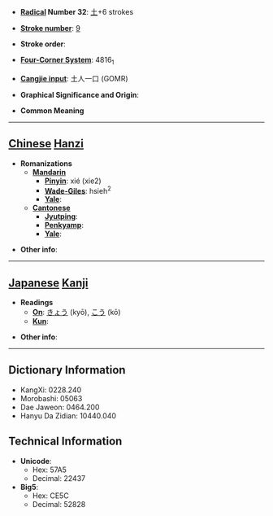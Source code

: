 * '''[[Wiktionary:Chinese radical index| Radical]] Number 32''': [[Wiktionary:Chinese radical index 土|土]]+6 strokes

* '''[[Wiktionary:Chinese total strokes index|Stroke number]]''': [[Wiktionary:Chinese total strokes index 9|9]]

* '''Stroke order''': 

* '''[[Wiktionary:Chinese four corner index|Four-Corner System]]''': 4816<sub>1</sub>

* '''[[Wiktionary:Chinese Cangjie index|Cangjie input]]''': 土人一口 (GOMR)

* '''Graphical Significance and Origin''': 

* '''Common Meaning'''

----

== [[Chinese]] [[Hanzi]] ==

* '''Romanizations'''
** '''[[Mandarin]]'''
*** '''[[Pinyin]]''': xié (xie2)
*** '''[[Wade-Giles]]''': hsieh<sup>2</sup>
*** '''[[Yale]]''': 
** '''[[Cantonese]]'''
*** '''[[Jyutping]]''':
*** '''[[Penkyamp]]''': 
*** '''[[Yale]]''': 

* '''Other info''': 

----

== [[Japanese]] [[Kanji]] ==

* '''Readings'''
** '''[[On]]''': [[きょう]] (kyō), [[こう]] (kō)
** '''[[Kun]]''': 

* '''Other info''':  

----

== Dictionary Information ==

* KangXi: 0228.240
* Morobashi: 05063
* Dae Jaweon: 0464.200
* Hanyu Da Zidian: 10440.040

== Technical Information ==

* '''Unicode''':
** Hex: 57A5
** Decimal: 22437
* '''Big5''':
** Hex: CE5C
** Decimal: 52828